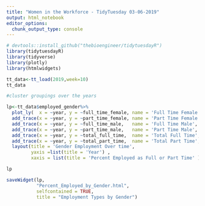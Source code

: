 ```yaml
---
title: "Women in the Workforce - TidyTuesday 03-06-2019"
output: html_notebook
editor_options: 
  chunk_output_type: console
---
```


```r
# devtools::install_github("thebioengineer/tidytuesdayR")
library(tidytuesdayR)
library(tidyverse)
library(plotly)
library(htmlwidgets)

tt_data<-tt_load(2019,week=10)
tt_data
```

```r


#cluster groupings over the years

lp<-tt_data$employed_gender%>%
  plot_ly(  x = ~year, y = ~full_time_female, name = 'Full Time Female', type = 'scatter', mode = 'lines+marker', line=list(color ="orange")) %>%
  add_trace(x = ~year, y = ~part_time_female, name = 'Part Time Female', mode = 'lines+marker', line=list(color ="orange",  dash = 'dash')) %>%
  add_trace(x = ~year, y = ~full_time_male,   name = 'Full Time Male',   mode = 'lines+marker', line=list(color ="green")) %>%
  add_trace(x = ~year, y = ~part_time_male,   name = 'Part Time Male',   mode = 'lines+marker', line=list(color ="green",  dash = 'dash')) %>% 
  add_trace(x = ~year, y = ~total_full_time,  name = 'Total Full Time',  mode = 'lines+marker', line=list(color ="black")) %>%
  add_trace(x = ~year, y = ~total_part_time,  name = 'Total Part Time',  mode = 'lines+marker', line=list(color ="black",  dash = 'dash')) %>% 
  layout(title = 'Gender Employment Over time',
         yaxis =list(title = 'Year') ,
         xaxis = list(title = 'Percent Employed as Full or Part Time' ))

lp

saveWidget(lp,
           "Percent_Employed_by_Gender.html",     
           selfcontained = TRUE,
           title = "Employment Types by Gender")


```





